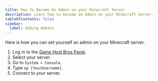 ---
title: How To Become An Admin on your Minecraft Server
description: Learn how to become an Admin on your Minecraft Server.
tableOfContents: false
sidebar:
  label: Adding Admins
---

Here is how you can set yourself an admin on your Minecraft server.

1. Log in to the [Game Host Bros Panel](https://panel.gamehostbros.com/).
2. Select your server.
3. Go to `System > Console`.
4. Type `op [YourUsername]`.
5. Connect to your server.
